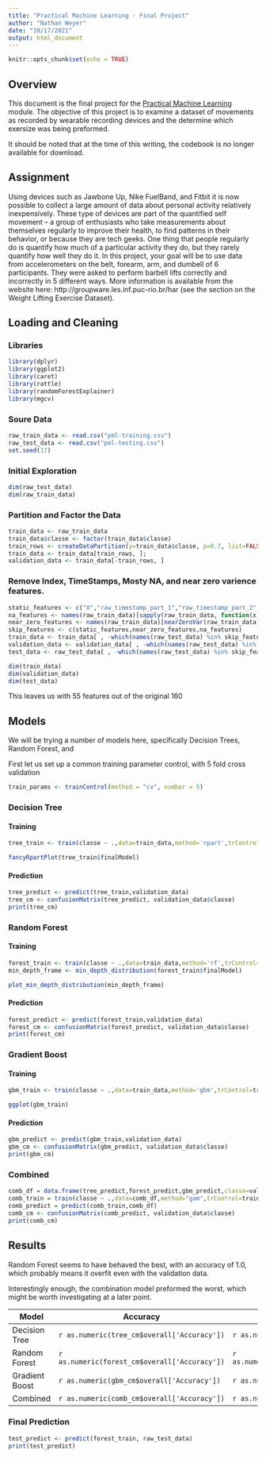 ---
title: "Practical Machine Learning - Final Project"
author: "Nathan Weyer"
date: "10/17/2021"
output: html_document
---

```{r setup, include=FALSE}
knitr::opts_chunk$set(echo = TRUE)
```

## Overview

This document is the final project for the [Practical Machine Learning](https://www.coursera.org/learn/practical-machine-learning) module.  The objective of this project is to examine a dataset of movements as recorded by wearable recording devices and the determine which exersize was being preformed.

It should be noted that at the time of this writing, the codebook is no longer available for download.

## Assignment

Using devices such as Jawbone Up, Nike FuelBand, and Fitbit it is now possible to collect a large amount of data about personal activity relatively inexpensively. These type of devices are part of the quantified self movement – a group of enthusiasts who take measurements about themselves regularly to improve their health, to find patterns in their behavior, or because they are tech geeks. One thing that people regularly do is quantify how much of a particular activity they do, but they rarely quantify how well they do it. In this project, your goal will be to use data from accelerometers on the belt, forearm, arm, and dumbell of 6 participants. They were asked to perform barbell lifts correctly and incorrectly in 5 different ways. More information is available from the website here: http://groupware.les.inf.puc-rio.br/har (see the section on the Weight Lifting Exercise Dataset). 

## Loading and Cleaning

### Libraries

```{r,warning=FALSE,message=FALSE}
library(dplyr)
library(ggplot2)
library(caret)
library(rattle)
library(randomForestExplainer)
library(mgcv)
```

### Soure Data

```{r,echo=TRUE}
raw_train_data <- read.csv("pml-training.csv")
raw_test_data <- read.csv("pml-testing.csv")
set.seed(17)
```

### Initial Exploration

```{r,echo=TRUE}
dim(raw_test_data)
dim(raw_train_data)
```

### Partition and Factor the Data

```{r,echo=TRUE}
train_data <- raw_train_data
train_data$classe <- factor(train_data$classe)
train_rows <- createDataPartition(y=train_data$classe, p=0.7, list=FALSE)
train_data <- train_data[train_rows, ]; 
validation_data <- train_data[-train_rows, ]
```

### Remove Index, TimeStamps, Mosty NA, and near zero varience features.

```{r,echo=TRUE}
static_features <- c("X","raw_timestamp_part_1","raw_timestamp_part_2","cvtd_timestamp")
na_features <- names(raw_train_data)[sapply(raw_train_data, function(x) mean(is.na(x))) > 0.80]
near_zero_features <- names(raw_train_data)[nearZeroVar(raw_train_data)]
skip_features <- c(static_features,near_zero_features,na_features)
train_data <- train_data[ , -which(names(raw_test_data) %in% skip_features)]
validation_data <- validation_data[ , -which(names(raw_test_data) %in% skip_features)]
test_data <- raw_test_data[ , -which(names(raw_test_data) %in% skip_features)]

dim(train_data)
dim(validation_data)
dim(test_data)
```

This leaves us with 55 features out of the original 160

## Models

We will be trying a number of models here, specifically Decision Trees, Random Forest, and 

First let us set up a common training parameter control, with 5 fold cross validation

```{r,echo=TRUE}
train_params <- trainControl(method = "cv", number = 5)
```

### Decision Tree
#### Training

```{r,echo=TRUE,cache = TRUE}
tree_train <- train(classe ~ .,data=train_data,method='rpart',trControl=train_params)
```

```{r,echo=TRUE}
fancyRpartPlot(tree_train$finalModel)
```

#### Prediction
```{r,echo=TRUE}
tree_predict <- predict(tree_train,validation_data)
tree_cm <- confusionMatrix(tree_predict, validation_data$classe)
print(tree_cm)
```

### Random Forest
#### Training

```{r,echo=TRUE,cache = TRUE}
forest_train <- train(classe ~ .,data=train_data,method='rf',trControl=train_params)
min_depth_frame <- min_depth_distribution(forest_train$finalModel)
```

```{r,echo=TRUE}
plot_min_depth_distribution(min_depth_frame)
```

#### Prediction
```{r,echo=TRUE}
forest_predict <- predict(forest_train,validation_data)
forest_cm <- confusionMatrix(forest_predict, validation_data$classe)
print(forest_cm)
```

### Gradient Boost

#### Training

```{r,echo=TRUE,cache = TRUE}
gbm_train <- train(classe ~ .,data=train_data,method='gbm',trControl=train_params,verbose = FALSE)
```

```{r,echo=TRUE}
ggplot(gbm_train)
```

#### Prediction
```{r,echo=TRUE}
gbm_predict <- predict(gbm_train,validation_data)
gbm_cm <- confusionMatrix(gbm_predict, validation_data$classe)
print(gbm_cm)
```

### Combined

```{r,echo=TRUE}
comb_df = data.frame(tree_predict,forest_predict,gbm_predict,classe=validation_data$classe)
comb_train = train(classe ~ .,data=comb_df,method="gam",trControl=train_params)
comb_predict = predict(comb_train,comb_df)
comb_cm <- confusionMatrix(comb_predict, validation_data$classe)
print(comb_cm)
```

## Results

Random Forest seems to have behaved the best, with an accuracy of 1.0, which probably means it overfit even with the validation data.

Interestingly enough, the combination model preformed the worst, which might be worth investigating at a later point.

Model|Accuracy|Kappa
-----|--------|-----
Decision Tree|`r as.numeric(tree_cm$overall['Accuracy'])`|`r as.numeric(tree_cm$overall['Kappa'])`
Random Forest|`r as.numeric(forest_cm$overall['Accuracy'])`|`r as.numeric(forest_cm$overall['Kappa'])`
Gradient Boost|`r as.numeric(gbm_cm$overall['Accuracy'])`|`r as.numeric(gbm_cm$overall['Kappa'])`
Combined|`r as.numeric(comb_cm$overall['Accuracy'])`|`r as.numeric(comb_cm$overall['Kappa'])`

### Final Prediction

```{r,echo=TRUE}
test_predict <- predict(forest_train, raw_test_data)
print(test_predict)
```
